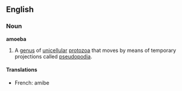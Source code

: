 ==English==

===Noun===
{{wikipedia}}
'''amoeba'''
#A [[genus]] of [[unicellular]] [[protozoa]] that moves by means of temporary projections called [[pseudopod]]ia.

====Translations====
*French: amibe